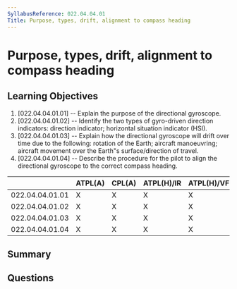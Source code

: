```yaml
---
SyllabusReference: 022.04.04.01
Title: Purpose, types, drift, alignment to compass heading
---
```


# Purpose, types, drift, alignment to compass heading

## Learning Objectives

1. [022.04.04.01.01] -- Explain the purpose of the directional gyroscope.
2. [022.04.04.01.02] -- Identify the two types of gyro-driven direction
   indicators: direction indicator; horizontal situation indicator (HSI).
3. [022.04.04.01.03] -- Explain how the directional gyroscope will drift over
   time due to the following: rotation of the Earth; aircraft manoeuvring;
   aircraft movement over the Earth"s surface/direction of travel.
4. [022.04.04.01.04] -- Describe the procedure for the pilot to align the
   directional gyroscope to the correct compass heading.

|                 | ATPL(A) | CPL(A) | ATPL(H)/IR | ATPL(H)/VFR | CPL(H) | IR  | CBIR(A) |
| --------------- | ------- | ------ | ---------- | ----------- | ------ | --- | ------- |
| 022.04.04.01.01 | X       | X      | X          | X           | X      | X   | X       |
| 022.04.04.01.02 | X       | X      | X          | X           | X      | X   | X       |
| 022.04.04.01.03 | X       | X      | X          | X           | X      | X   |         |
| 022.04.04.01.04 | X       | X      | X          | X           | X      | X   |         |

## Summary

## Questions
